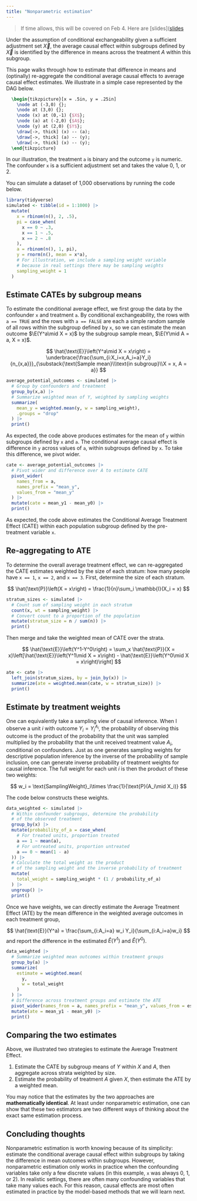 ```yaml
---
title: "Nonparametric estimation"
---
```


> If time allows, this will be covered on Feb 4. Here are [slides]([slides](../slides/lec09b_nonparametric_estimation/lec09b_nonparametric_estimation.pdf)

Under the assumption of conditional exchangeability given a sufficient adjustment set $\vec{X}$, the average causal effect within subgroups defined by $\vec{X}$ is identified by the difference in means across the treatment $A$ within this subgroup.

This page walks through how to estimate that difference in means and (optinally) re-aggregate the conditional average causal effects to average causal effect estimates. We illustrate in a simple case represented by the DAG below.

```tikz
  \begin{tikzpicture}[x = .5in, y = .25in]
    \node at (-3,0) {};
    \node at (3,0) {};
    \node (x) at (0,-1) {$X$};
    \node (a) at (-2,0) {$A$};
    \node (y) at (2,0) {$Y$};
    \draw[->, thick] (x) -- (a);
    \draw[->, thick] (a) -- (y);
    \draw[->, thick] (x) -- (y);
  \end{tikzpicture}
```

In our illustration, the treatment `a` is binary and the outcome `y` is numeric. The confounder `x` is a sufficient adjustment set and takes the value 0, 1, or 2.

You can simulate a dataset of 1,000 observations by running the code below.

```r
library(tidyverse)
simulated <- tibble(id = 1:1000) |>
  mutate(
    x = rbinom(n(), 2, .5),
    pi = case_when(
      x == 0 ~ .3,
      x == 1 ~ .5,
      x == 2 ~ .8
    ),
    a = rbinom(n(), 1, pi),
    y = rnorm(n(), mean = x*a),
    # For illustration, we include a sampling weight variable
    # because in real settings there may be sampling weights
    sampling_weight = 1
  )
```

## Estimate CATEs by subgroup means

To estimate the conditional average effect, we first group the data by the confounder `x` and treatment `a`. By conditional exchangeability, the rows with `a == TRUE` and the rows with `a == FALSE` are each a simple random sample of all rows within the subgroup defined by `x`, so we can estimate the mean outcome $\E(Y^a\mid X = x)$ by the subgroup sample mean, $\E(Y\mid A = a, X = x)$.

$$
\hat{\text{E}}\left(Y^a\mid X = x\right) = \underbrace{\frac{\sum_{i:X_i=x,A_i=a}Y_i}{n_{x,a}}}_{\substack{\text{Sample mean}\\\text{in subgroup}\\X = x, A = a}}
$$

```r
average_potential_outcomes <- simulated |>
  # Group by confounders and treatment
  group_by(x,a) |>
  # Summarize weighted mean of Y, weighted by sampling weights
  summarize(
    mean_y = weighted.mean(y, w = sampling_weight), 
    .groups = "drop"
  ) |>
  print()
```

As expected, the code above produces estimates for the mean of `y` within subgroups defined by `x` and `a`. The conditional average causal effect is difference in `y` across values of `a`, within subgroups defined by `x`. To take this difference, we pivot wider.
```r
cate <- average_potential_outcomes |>
  # Pivot wider and difference over A to estimate CATE
  pivot_wider(
    names_from = a, 
    names_prefix = "mean_y", 
    values_from = "mean_y"
  ) |>
  mutate(cate = mean_y1 - mean_y0) |>
  print()
```

As expected, the code above estimates the Conditional Average Treatment Effect (CATE) within each population subgroup defined by the pre-treatment variable `x`.

## Re-aggregating to ATE

To determine the overall average treatment effect, we can re-aggregated the CATE estimates weighted by the size of each stratum: how many people have `x == 1`, `x == 2`, and `x == 3`. First, determine the size of each stratum.

$$
\hat{\text{P}}\left(X = x\right) = \frac{1}{n}\sum_i \mathbb{I}(X_i = x)
$$

```r
stratum_sizes <- simulated |>
  # Count sum of sampling weight in each stratum
  count(x, wt = sampling_weight) |>
  # Convert count to a proportion of the population
  mutate(stratum_size = n / sum(n)) |>
  print()
```

Then merge and take the weighted mean of CATE over the strata.

$$
\hat{\text{E}}\left(Y^1-Y^0\right) = \sum_x \hat{\text{P}}(X = x)\left[\hat{\text{E}}\left(Y^1\mid X = x\right) - \hat{\text{E}}\left(Y^0\mid X = x\right)\right]
$$

```r
ate <- cate |>
  left_join(stratum_sizes, by = join_by(x)) |>
  summarize(ate = weighted.mean(cate, w = stratum_size)) |>
  print()
```

## Estimate by treatment weights

One can equivalently take a sampling view of causal inference. When I observe a unit $i$ with outcome $Y_i = Y_i^{A_i}$, the probability of observing this outcome is the product of the probability that the unit was sampled multiplied by the probability that the unit received treatment value $A_i$, conditional on confounders. Just as one generates sampling weights for descriptive population inference by the inverse of the probability of sample inclusion, one can generate inverse probability of treatment weights for causal inference. The full weight for each unit $i$ is then the product of these two weights:

$$
w_i = \text{SamplingWeight}_i\times \frac{1}{\text{P}(A_i\mid X_i)}
$$

The code below constructs these weights.

```r
data_weighted <- simulated |>
  # Within confounder subgroups, determine the probability
  # of the observed treatment
  group_by(x) |>
  mutate(probability_of_a = case_when(
    # For treated units, proportion treated
    a == 1 ~ mean(a),
    # For untreated units, proportion untreated
    a == 0 ~ mean(1 - a)
  )) |>
  # Calculate the total weight as the product
  # of the sampling weight and the inverse probability of treatment
  mutate(
    total_weight = sampling_weight * (1 / probability_of_a)
  ) |>
  ungroup() |>
  print()
```

Once we have weights, we can directly estimate the Average Treatment Effect (ATE) by the mean difference in the weighted average outcomes in each treatment group,

$$
\hat{\text{E}}(Y^a) = \frac{\sum_{i:A_i=a} w_i Y_i}{\sum_{i:A_i=a}w_i}
$$
and report the difference in the estimated $\hat{E}(Y^1)$ and $\hat{E}(Y^0)$.

```r
data_weighted |>
  # Summarize weighted mean outcomes within treatment groups
  group_by(a) |>
  summarize(
    estimate = weighted.mean(
      y, 
      w = total_weight
    )
  ) |>
  # Difference across treatment groups and estimate the ATE
  pivot_wider(names_from = a, names_prefix = "mean_y", values_from = estimate) |>
  mutate(ate = mean_y1 - mean_y0) |>
  print()
```

## Comparing the two estimates

Above, we illustrated two strategies to estimate the Average Treatment Effect.

1. Estimate the CATE by subgroup means of $Y$ within $X$ and $A$, then aggregate across strata weighted by size.
2. Estimate the probability of treatment $A$ given $X$, then estimate the ATE by a weighted mean.

You may notice that the estimates by the two approaches are **mathematically identical**. At least under nonparametric estimation, one can show that these two estimators are two different ways of thinking about the exact same estimation process.

## Concluding thoughts

Nonparametric estimation is worth knowing because of its simplicity: estimate the conditional average causal effect within subgroups by taking the difference in mean outcomes within subgroups. However, nonparametric estimation only works in practice when the confounding variables take only a few discrete values (in this example, `x` was always 0, 1, or 2). In realistic settings, there are often many confounding variables that take many values each. For this reason, causal effects are most often estimated in practice by the model-based methods that we will learn next.


